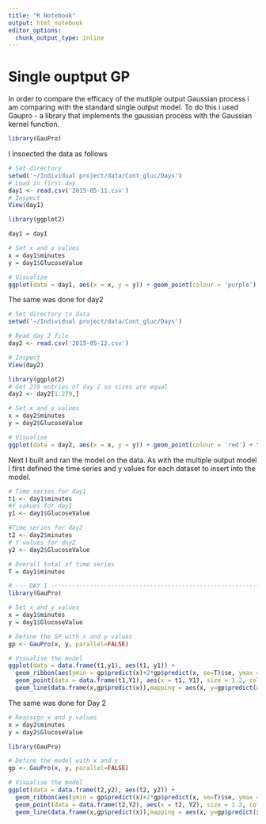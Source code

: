 ```yaml
---
title: "R Notebook"
output: html_notebook
editor_options: 
  chunk_output_type: inline
---
```


# Single ouptput GP
In order to compare the efficacy of the mutliple output Gaussian process i am comparing with the standard single output model. To do this i used Gaupro - a library that implements the gaussian process with the Gaussian kernel function.

```r
library(GauPro)
```

I insoected the data as follows
```r
# Set directory
setwd('~/Individual project/data/Cont_gluc/Days')
# Load in first day
day1 <- read.csv('2015-05-11.csv')
# Inspect
View(day1)
```

```r
library(ggplot2)

day1 = day1

# Set x and y values 
x = day1$minutes
y = day1$GlucoseValue

# Visualize 
ggplot(data = day1, aes(x = x, y = y)) + geom_point(colour = 'purple') + theme(axis.text.x=element_text(color="#993333",size=2, angle=90)) + ggtitle('2017-07-15 Continous monitoring glucose data') + xlab('Time (minutes)') + ylab('Glucose Value')
```
The same was done for day2

```r
# Set directory to data 
setwd('~/Individual project/data/Cont_gluc/Days')

# Read day 2 file 
day2 <- read.csv('2015-05-12.csv')

# Inspect
View(day2)
```
```r
library(ggplot2)
# Get 279 entries of day 2 so sizes are equal
day2 <- day2[1:279,]

# Set x and y values
x = day2$minutes
y = day2$GlucoseValue

# Visualise 
ggplot(data = day2, aes(x = x, y = y)) + geom_point(colour = 'red') + theme(axis.text.x=element_text(color="#993333",size=8, angle=90)) + ggtitle('2017-07-16 Continous monitoring glucose data') + xlab('Time (minutes)') + ylab('Glucose Value')
```
Next I built and ran the model on the data.
As with the multiple output model I first defined the time series and y values for each dataset to insert into the model.

```r
# Time series for day1
t1 <- day1$minutes
#Y vakues for day1
y1 <- day1$GlucoseValue

#Time series for day2
t2 <- day2$minutes
# Y values for day2
y2 <- day2$GlucoseValue

# Overall total of time series 
T = day1$minutes
```


```r
# --- DAY 1 -----------------------------------------------------------------------------------------
library(GauPro)

# Set x and y values
x = day1$minutes
y = day1$GlucoseValue

# Define the GP with x and y values 
gp <- GauPro(x, y, parallel=FALSE)

# Visualise the model
ggplot(data = data.frame(t1,y1), aes(t1, y1)) + 
  geom_ribbon(aes(ymin = gp$predict(x)+2*gp$predict(x, se=T)$se, ymax = gp$predict(x)-2*gp$predict(x, se=T)$se), colour = '#558587', fill = '#558587', alpha = 0.6, size = 0.1) +
  geom_point(data = data.frame(t1,Y1), aes(x = t1, Y1), size = 1.2, colour = '#0886bd') +
  geom_line(data.frame(x,gp$predict(x)),mapping = aes(x, y=gp$predict(x) ),colour = '#0886bd', size = 1)  + xlab('Time (Minutes)') + ylab('Glucose Value') + ggtitle('2017-07-15 Posterior Output') + theme(panel.border = element_rect(colour = "#381fab", fill=NA, size=2))
```
The same was done for Day 2

```r
# Reassign x and y values
x = day2$minutes
y = day2$GlucoseValue

library(GauPro)

# Define the model with x and y
gp <- GauPro(x, y, parallel=FALSE)

# Visualise the model
ggplot(data = data.frame(t2,y2), aes(t2, y2)) + 
  geom_ribbon(aes(ymin = gp$predict(x)+2*gp$predict(x, se=T)$se, ymax = gp$predict(x)-2*gp$predict(x, se=T)$se), colour = '#ED829C', fill = '#ED829C', alpha = 0.6, size = 0.1) +
  geom_point(data = data.frame(t2,Y2), aes(x = t2, Y2), size = 1.2, colour = 'red') +
  geom_line(data.frame(x,gp$predict(x)),mapping = aes(x, y=gp$predict(x) ),colour = 'blue', size = 1)  + xlab('X') + ylab('Sin(2X)') + ggtitle('') + theme(panel.border = element_rect(colour = "#381fab", fill=NA, size=2))
```





